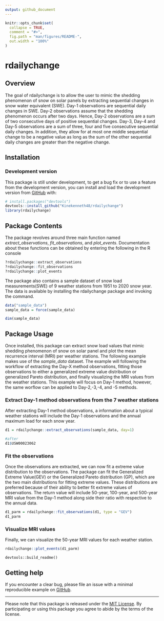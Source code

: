 ```yaml
---
output: github_document
---
```


<!-- README.md is generated from README.Rmd. Please edit that file -->

```r
knitr::opts_chunk$set(
  collapse = TRUE,
  comment = "#>",
  fig.path = "man/figures/README-",
  out.width = "100%"
)
```

# rdailychange

<!-- badges: start -->

<!-- badges: end -->

## Overview

The goal of rdailychange is to allow the user to mimic the shedding phenomenon 
of snow on solar panels by extracting sequential changes in snow water 
equivalent (SWE). Day-1 observations are sequential daily changes in SWE.
Day-2 observations assume that the shedding phenomenon occurs after two days. 
Hence, Day-2 observations are a sum of two consecutive days of positive 
sequential changes. Day-3, Day-4 and Day-5 observations are a sum of three,
four and five consecutive sequential daily changes. In addition, they allow 
for at most one middle sequential change to be a negative value as long as the 
sum of the other sequential daily changes are greater than the negative 
change. 



## Installation

### Development version

This package is still under development, to get a bug fix or to use a feature 
from the development version, you can install and load
the development version from [GitHub](https://github.com/) with:


``` r
# install.packages("devtools")
devtools::install_github("Kinekenneth48/rdailychange")
library(rdailychange)
```

## Package Contents

The package revolves around three main function named *extract_observations*,
*fit_observations*, and *plot_events*. Documentation about these functions can be 
obtained by entering the following in the R console

```r
?rdailychange::extract_observations
?rdailychange::fit_observations
?rdailychange::plot_events

```

The package also contains a sample dataset of snow load measurements(SWE) 
of 9 weather stations from 1951 to 2020 snow year. The data 
is available by installing the rdailychange package and invoking the command.

```r
data("sample_data")
sample_data = force(sample_data)

dim(sample_data)
```


## Package Usage
Once installed, this package can extract snow load values that mimic 
shedding phenomenon of snow on solar panel and plot the mean recurrence interval
(MRI) per weather stations. The following example makes use of the *sample_data*
dataset. The example will following the workflow of extracting the Day-X method
observations, fitting those observations to either a generalized extreme 
value distribution or generalized Pareto distribution, and finally visualizing 
the MRI values from the weather stations. This example will focus on Day-1 method,
however, the same worflow can be applied to Day-2,-3,-4, and -5 methods. 


### Extract Day-1 method observations from the 7 weather stations
After extracting Day-1 method observations, a information about a 
typical weather stations will include the Day-1 observations and the 
annual maximum load for each snow year.

```r
d1 = rdailychange::extract_observations(sample_data, day=1)

#after
d1$USW00023062

```


### Fit the observations 
Once the observations are extracted, we can now fit a extreme value distribution
to the observations. The package can fit the Generalized Extreme Value(GEV) or
the Generalized Pareto distribution (GP), which are the two main distributions
for fitting extreme values. These distributions are preferred because of their
ability to better fit extreme values of observations. The return value will
include 50-year, 100-year, and 500-year MRI value from the Day-1 method along 
side their ratio with respective to the annual data.

```r
d1_parm = rdailychange::fit_observations(d1, type = "GEV")
d1_parm 
```


### Visualize MRI values
Finally, we can visualize the 50-year MRI values for each weather station.

```r
rdailychange::plot_events(d1_parm)
```



 `devtools::build_readme()` 

## Getting help

If you encounter a clear bug, please file an issue with a minimal reproducible 
example on [GitHub](https://github.com/Kinekenneth48/carsimr.pomeyie/issues).

---
Please note that this package is released under the [MIT License](https://www.r-project.org/Licenses/MIT).
By participating or using this package you agree to abide by the terms of 
the license.
